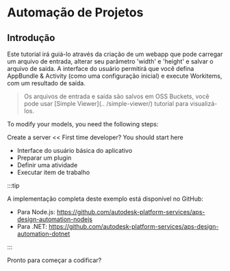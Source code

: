 
# Automação de Projetos

## Introdução

Este tutorial irá guiá-lo através da criação de um webapp que pode carregar um arquivo de entrada, alterar seu parâmetro 'width' e 'height' e salvar o arquivo de saída. A interface do usuário permitirá que você defina AppBundle & Activity (como uma configuração inicial) e execute Workitems, com um resultado de saída.

> Os arquivos de entrada e saída são salvos em OSS Buckets, você pode usar [Simple Viewer](.. /simple-viewer/) tutorial para visualizá-los.

<ResponsiveVideo src={PreviewUrl} />
To modify your models, you need the following steps:

Create a server << First time developer? You should start here

- Interface do usuário básica do aplicativo
- Preparar um plugin
- Definir uma atividade
- Executar item de trabalho



:::tip

A implementação completa deste exemplo está disponível no GitHub:

- Para Node.js: https://github.com/autodesk-platform-services/aps-design-automation-nodejs
- Para .NET: https://github.com/autodesk-platform-services/aps-design-automation-dotnet



:::

Pronto para começar a codificar?